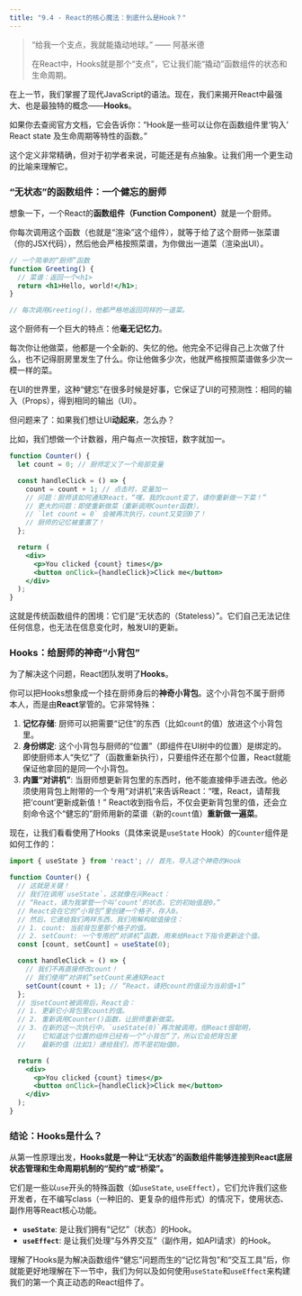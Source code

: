 ```yaml
---
title: "9.4 - React的核心魔法：到底什么是Hook？"
---
```


> "给我一个支点，我就能撬动地球。" —— 阿基米德
>
> 在React中，Hooks就是那个“支点”，它让我们能“撬动”函数组件的状态和生命周期。

在上一节，我们掌握了现代JavaScript的语法。现在，我们来揭开React中最强大、也是最独特的概念——**Hooks**。

如果你去查阅官方文档，它会告诉你：“Hook是一些可以让你在函数组件里‘钩入’ React state 及生命周期等特性的函数。”

这个定义非常精确，但对于初学者来说，可能还是有点抽象。让我们用一个更生动的比喻来理解它。

### “无状态”的函数组件：一个健忘的厨师

想象一下，一个React的**函数组件（Function Component）**就是一个厨师。

你每次调用这个函数（也就是“渲染”这个组件），就等于给了这个厨师一张菜谱（你的JSX代码），然后他会严格按照菜谱，为你做出一道菜（渲染出UI）。

```jsx
// 一个简单的“厨师”函数
function Greeting() {
  // 菜谱：返回一个<h1>
  return <h1>Hello, world!</h1>;
}

// 每次调用Greeting()，他都严格地返回同样的一道菜。
```

这个厨师有一个巨大的特点：他**毫无记忆力**。

每次你让他做菜，他都是一个全新的、失忆的他。他完全不记得自己上次做了什么，也不记得厨房里发生了什么。你让他做多少次，他就严格按照菜谱做多少次一模一样的菜。

在UI的世界里，这种“健忘”在很多时候是好事，它保证了UI的可预测性：相同的输入（Props），得到相同的输出（UI）。

但问题来了：如果我们想让UI**动起来**，怎么办？

比如，我们想做一个计数器，用户每点一次按钮，数字就加一。

```jsx
function Counter() {
  let count = 0; // 厨师定义了一个局部变量

  const handleClick = () => {
    count = count + 1; // 点击时，变量加一
    // 问题：厨师该如何通知React，“嘿，我的count变了，请你重新做一下菜！”
    // 更大的问题：即使重新做菜（重新调用Counter函数），
    // `let count = 0` 会被再次执行，count又变回0了！
    // 厨师的记忆被重置了！
  };

  return (
    <div>
      <p>You clicked {count} times</p>
      <button onClick={handleClick}>Click me</button>
    </div>
  );
}
```

这就是传统函数组件的困境：它们是“无状态的（Stateless）”。它们自己无法记住任何信息，也无法在信息变化时，触发UI的更新。

### Hooks：给厨师的神奇“小背包”

为了解决这个问题，React团队发明了**Hooks**。

你可以把Hooks想象成一个挂在厨师身后的**神奇小背包**。这个小背包不属于厨师本人，而是由**React**掌管的。它非常特殊：

1.  **记忆存储**: 厨师可以把需要“记住”的东西（比如`count`的值）放进这个小背包里。
2.  **身份绑定**: 这个小背包与厨师的“位置”（即组件在UI树中的位置）是绑定的。即使厨师本人“失忆”了（函数重新执行），只要组件还在那个位置，React就能保证他拿回的是同一个小背包。
3.  **内置“对讲机”**: 当厨师想更新背包里的东西时，他不能直接伸手进去改。他必须使用背包上附带的一个专用“对讲机”来告诉React：“嘿，React，请帮我把‘count’更新成新值！” React收到指令后，不仅会更新背包里的值，还会立刻命令这个“健忘的”厨师用新的菜谱（新的`count`值）**重新做一遍菜**。

现在，让我们看看使用了Hooks（具体来说是`useState` Hook）的`Counter`组件是如何工作的：

```jsx
import { useState } from 'react'; // 首先，导入这个神奇的Hook

function Counter() {
  // 这就是关键！
  // 我们在调用`useState`，这就像在问React：
  // “React，请为我掌管一个叫‘count’的状态，它的初始值是0。”
  // React会在它的“小背包”里创建一个格子，存入0。
  // 然后，它递给我们两样东西，我们用解构赋值接住：
  // 1. count: 当前背包里那个格子的值。
  // 2. setCount: 一个专用的“对讲机”函数，用来给React下指令更新这个值。
  const [count, setCount] = useState(0);

  const handleClick = () => {
    // 我们不再直接修改count！
    // 我们使用“对讲机”setCount来通知React
    setCount(count + 1); // “React，请把count的值设为当前值+1”
  };
  // 当setCount被调用后，React会：
  // 1. 更新它小背包里count的值。
  // 2. 重新调用Counter()函数，让厨师重新做菜。
  // 3. 在新的这一次执行中，`useState(0)`再次被调用，但React很聪明，
  //    它知道这个位置的组件已经有一个“小背包”了，所以它会把背包里
  //    最新的值（比如1）递给我们，而不是初始值0。

  return (
    <div>
      <p>You clicked {count} times</p>
      <button onClick={handleClick}>Click me</button>
    </div>
  );
}
```

### 结论：Hooks是什么？

从第一性原理出发，**Hooks就是一种让“无状态”的函数组件能够连接到React底层状态管理和生命周期机制的“契约”或“桥梁”。**

它们是一些以`use`开头的特殊函数（如`useState`, `useEffect`），它们允许我们这些开发者，在不编写class（一种旧的、更复杂的组件形式）的情况下，使用状态、副作用等React核心功能。

*   **`useState`**: 是让我们拥有“记忆”（状态）的Hook。
*   **`useEffect`**: 是让我们处理“与外界交互”（副作用，如API请求）的Hook。

理解了Hooks是为解决函数组件“健忘”问题而生的“记忆背包”和“交互工具”后，你就能更好地理解在下一节中，我们为何以及如何使用`useState`和`useEffect`来构建我们的第一个真正动态的React组件了。 